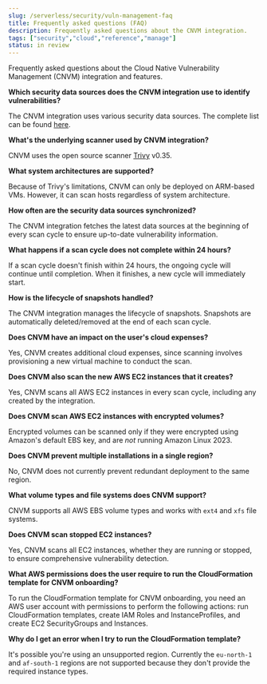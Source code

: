 ```yaml
---
slug: /serverless/security/vuln-management-faq
title: Frequently asked questions (FAQ)
description: Frequently asked questions about the CNVM integration.
tags: ["security","cloud","reference","manage"]
status: in review
---
```


<DocBadge template="technical preview" />
<div id="vuln-management-faq"></div>

Frequently asked questions about the Cloud Native Vulnerability Management (CNVM) integration and features.

**Which security data sources does the CNVM integration use to identify vulnerabilities?**

The CNVM integration uses various security data sources. The complete list can be found [here](https://github.com/aquasecurity/trivy/blob/v0.35.0/docs/docs/vulnerability/detection/data-source.md).

**What's the underlying scanner used by CNVM integration?**

CNVM uses the open source scanner [Trivy](https://github.com/aquasecurity/trivy) v0.35.

**What system architectures are supported?**

Because of Trivy's limitations, CNVM can only be deployed on ARM-based VMs. However, it can scan hosts regardless of system architecture.

**How often are the security data sources synchronized?**

The CNVM integration fetches the latest data sources at the beginning of every scan cycle to ensure up-to-date vulnerability information.

**What happens if a scan cycle does not complete within 24 hours?**

If a scan cycle doesn't finish within 24 hours, the ongoing cycle will continue until completion. When it finishes, a new cycle will immediately start.

**How is the lifecycle of snapshots handled?**

The CNVM integration manages the lifecycle of snapshots. Snapshots are automatically deleted/removed at the end of each scan cycle.

**Does CNVM have an impact on the user's cloud expenses?**

Yes, CNVM creates additional cloud expenses, since scanning involves provisioning a new virtual machine to conduct the scan.

**Does CNVM also scan the new AWS EC2 instances that it creates?**

Yes, CNVM scans all AWS EC2 instances in every scan cycle, including any created by the integration.

**Does CNVM scan AWS EC2 instances with encrypted volumes?**

Encrypted volumes can be scanned only if they were encrypted using Amazon's default EBS key, and are _not_ running Amazon Linux 2023.

**Does CNVM prevent multiple installations in a single region?**

No, CNVM does not currently prevent redundant deployment to the same region.

**What volume types and file systems does CNVM support?**

CNVM supports all AWS EBS volume types and works with `ext4` and `xfs` file systems.

**Does CNVM scan stopped EC2 instances?**

Yes, CNVM scans all EC2 instances, whether they are running or stopped, to ensure comprehensive vulnerability detection.

**What AWS permissions does the user require to run the CloudFormation template for CNVM onboarding?**

To run the CloudFormation template for CNVM onboarding, you need an AWS user account with permissions to perform the following actions: run CloudFormation templates, create IAM Roles and InstanceProfiles, and create EC2 SecurityGroups and Instances.

**Why do I get an error when I try to run the CloudFormation template?**

It's possible you're using an unsupported region. Currently the `eu-north-1` and `af-south-1` regions are not supported because they don't provide the required instance types.
